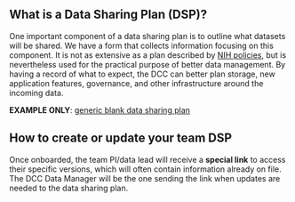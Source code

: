 ## What is a Data Sharing Plan (DSP)?

One important component of a data sharing plan is to outline what datasets will be shared. 
We have a form that collects information focusing on this component. 
It is not as extensive as a plan described by [NIH policies](https://grants.nih.gov/grants/guide/notice-files/NOT-OD-21-013.html), but is nevertheless used for the practical purpose of better data management.
By having a record of what to expect, the DCC can better plan storage, new application features, governance, and other infrastructure around the incoming data.

**EXAMPLE ONLY**: [generic blank data sharing plan](https://dsp-theta.vercel.app/dsp/preview)

## How to create or update your team DSP

Once onboarded, the team PI/data lead will receive a **special link** to access their specific versions, which will often contain information already on file. 
The DCC Data Manager will be the one sending the link when updates are needed to the data sharing plan.
